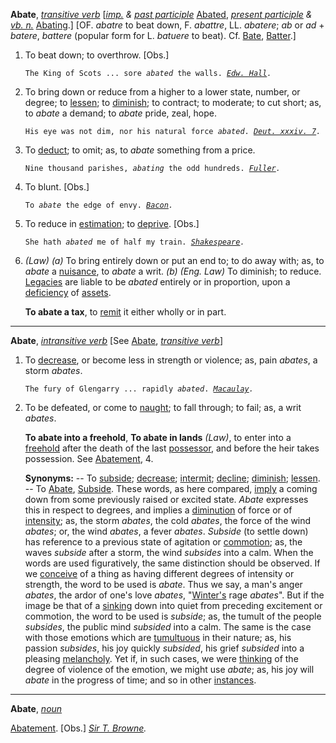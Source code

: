 '''Abate''', ''[[transitive verb (part of speech)|transitive verb]]'' [''[[imp. (part of speech)|imp.]] & [[past participle (part of speech)|past participle]]'' [[Abated]], ''[[present participle (part of speech)|present participle]] & [[vb. n. (part of speech)|vb. n.]]'' [[Abating]].] [OF. ''abatre'' to beat down, F. ''abattre'', LL. ''abatere''; ''ab'' or ''ad'' + ''batere'', ''battere'' (popular form for L. ''batuere'' to beat). Cf. [[Bate]], [[Batter]].]

<ol>
<li>To beat down; to overthrow. [Obs.]

<code>The King of Scots ... sore ''abated'' the walls. ''[[Edw. Hall (source)|Edw. Hall]].''</code>

<li> To bring down or reduce from a higher to a lower state, number, or degree; to [[lessen]]; to [[diminish]]; to contract; to moderate; to cut short; as, to ''abate'' a demand; to ''abate'' pride, zeal, hope.

<code>His eye was not dim, nor his natural force ''abated''. ''[[Deut. xxxiv. 7 (source)|Deut. xxxiv. 7]].''</code>

<li> To [[deduct]]; to omit; as, to ''abate'' something from a price.

<code>Nine thousand parishes, ''abating'' the odd hundreds. ''[[Fuller (source)|Fuller]].''</code>

<li> To blunt. [Obs.]

<code>To ''abate'' the edge of envy. ''[[Bacon (source)|Bacon]].''</code>

<li> To reduce in [[estimation]]; to [[deprive]]. [Obs.]

<code>She hath ''abated'' me of half my train. ''[[Shakespeare (source)|Shakespeare]].''</code>

<li> ''(Law)'' ''(a)'' To bring entirely down or put an end to; to do away with; as, to ''abate'' a [[nuisance]], to ''abate'' a writ. ''(b)'' ''(Eng. Law)'' To diminish; to reduce. [[Legacies]] are liable to be ''abated'' entirely or in proportion, upon a [[deficiency]] of [[assets]].

'''To abate a tax''', to [[remit]] it either wholly or in part.
</ol>
-----
'''Abate''', ''[[intransitive verb (part of speech)|intransitive verb]]'' [See [[Abate]], ''[[transitive verb (part of speech)|transitive verb]]'']

<ol>
<li>To [[decrease]], or become less in strength or violence; as, pain ''abates'', a storm ''abates''.

<code>The fury of Glengarry ... rapidly ''abated''. ''[[Macaulay (source)|Macaulay]].''</code>

<li> To be defeated, or come to [[naught]]; to fall through; to fail; as, a writ ''abates''.

'''To abate into a freehold''', '''To abate in lands''' ''(Law)'', to enter into a [[freehold]] after the death of the last [[possessor]], and before the heir takes possession. See [[Abatement]], 4.

'''Synonyms:''' -- To [[subside]]; [[decrease]]; [[intermit]]; [[decline]]; [[diminish]]; [[lessen]]. -- To [[Abate]], [[Subside]]. These words, as here compared, [[imply]] a coming down from some previously raised or excited state. ''Abate'' expresses this in respect to degrees, and implies a [[diminution]] of force or of [[intensity]]; as, the storm ''abates'', the cold ''abates'', the force of the wind ''abates''; or, the wind ''abates'', a fever ''abates''. ''Subside'' (to settle down) has reference to a previous state of agitation or [[commotion]]; as, the waves ''subside'' after a storm, the wind ''subsides'' into a calm. When the words are used figuratively, the same distinction should be observed. If we [[conceive]] of a thing as having different degrees of intensity or strength, the word to be used is ''abate''. Thus we say, a man's anger ''abates'', the ardor of one's love ''abates'', "[[Winter's]] rage ''abates''". But if the image be that of a [[sinking]] down into quiet from preceding excitement or commotion, the word to be used is ''subside''; as, the tumult of the people ''subsides'', the public mind ''subsided'' into a calm. The same is the case with those emotions which are [[tumultuous]] in their nature; as, his passion ''subsides'', his joy quickly ''subsided'', his grief ''subsided'' into a pleasing [[melancholy]]. Yet if, in such cases, we were [[thinking]] of the degree of violence of the emotion, we might use ''abate''; as, his joy will ''abate'' in the progress of time; and so in other [[instances]].
</ol>
-----
'''Abate''', ''[[noun (part of speech)|noun]]''

[[Abatement]]. [Obs.] ''[[Sir T. Browne (source)|Sir T. Browne]].''